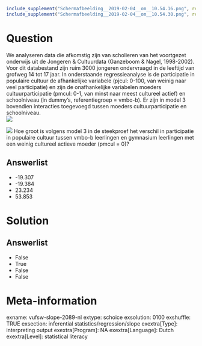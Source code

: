 ```r
include_supplement("Schermafbeelding__2019-02-04__om__10.54.16.png", recursive = TRUE)
include_supplement("Schermafbeelding__2019-02-04__om__10.54.30.png", recursive = TRUE)
```

Question
========
We analyseren data die afkomstig zijn van scholieren van het voortgezet
onderwijs uit de Jongeren & Cultuurdata (Ganzeboom & Nagel, 1998-2002).
Voor dit databestand zijn ruim 3000 jongeren ondervraagd in de leeftijd
van grofweg 14 tot 17 jaar. In onderstaande regressieanalyse is de
participatie in populaire cultuur de afhankelijke variabele (pjcul:
0-100, van weinig naar veel participatie) en zijn de onafhankelijke
variabelen moeders cultuurparticipatie (pmcul: 0-1, van minst naar meest
cultureel actief) en schoolniveau (in dummy’s, referentiegroep =
vmbo-b). Er zijn in model 3 bovendien interacties toegevoegd tussen
moeders cultuurparticipatie en schoolniveau.  
![](Schermafbeelding__2019-02-04__om__10.54.16.png)
  
![](Schermafbeelding__2019-02-04__om__10.54.30.png)
Hoe groot is volgens model 3 in de steekproef het verschil in
participatie in populaire cultuur tussen vmbo-b leerlingen en gymnasium
leerlingen met een weinig cultureel actieve moeder (pmcul = 0)?

Answerlist
----------
* -19.307
* -19.384
* 23.234
* 53.853

Solution
========










Answerlist
----------
* False
* True
* False
* False

Meta-information
================
exname: vufsw-slope-2089-nl
extype: schoice
exsolution: 0100
exshuffle: TRUE
exsection: inferential statistics/regression/slope
exextra[Type]: interpreting output
exextra[Program]: NA
exextra[Language]: Dutch
exextra[Level]: statistical literacy

